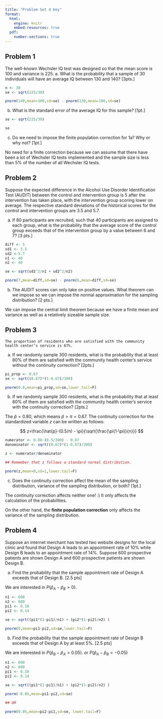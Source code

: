 ```yaml
---
title: "Problem Set 4 Key"
format: 
  html: 
    engine: knitr
    embed-resources: true
  pdf:
    number-sections: true
---
```


## Problem 1

The well-known Wechsler IQ test was designed so that the mean score is 100 and variance is 225. 
a.	What is the probability that a sample of 30 individuals will have an average IQ between 130 and 140? [3pts.]

```r
n <- 30
se <- sqrt(225/30)

pnorm(140,mean=100,sd=se) - pnorm(130,mean=100,sd=se)
```

b.	What is the standard error of the average IQ for this sample? [1pt.]

```r
se <- sqrt(225/30)

se
```

c.	Do we need to impose the finite population correction for 1a? Why or why not? [1pt.]

::: callout-note
No need for a finite correction because we can assume that there have been a lot of Wechsler IQ tests implemented and the sample size is less than 5% of the number of all Wechsler IQ tests.
:::

## Problem 2

Suppose the expected difference in the Alcohol Use Disorder Identification Test (AUDIT) between the control and intervention group is 5 after the intervention has taken place, with the intervention group scoring lower on average. The respective standard deviations of the historical scores for the control and intervention groups are 3.5 and 5.7. 

a.	If 80 participants are recruited, such that 40 participants are assigned to each group, what is the probability that the average score of the control group exceeds that of the intervention group by a value between 6 and 7? [3 pts.]

```r
diff <- 5
sd1 <- 3.5
sd2 <-5.7
n1 <- 40
n2 <- 40

se <- sqrt(sd1^2/n1 + sd2^2/n2)

pnorm(7,mean=diff,sd=se) - pnorm(6,mean=diff,sd=se)

```



b.	The AUDIT scores can only take on positive values. What theorem can we impose so we can impose the normal approximation for the sampling distribution? [2 pts.]

::: callout-tip

We can impose the central limit theorem because we have a finite mean and variance as well as a relatively sizeable sample size.
:::

## Problem 3

	The proportion of residents who are satisfied with the community health center’s service is 67%.

a.	If we randomly sample 300 residents, what is the probability that at least 80% of them are satisfied with the community health center’s service without the continuity correction? [2pts.]

```r
pi_prop <- 0.67
se <- sqrt((0.67)*(1-0.67)/300)

pnorm(0.8,mean=pi_prop,sd=se,lower.tail=F)


```


b.	If we randomly sample 300 residents, what is the probability that at least 80% of them are satisfied with the community health center’s service with the continuity correction? [2pts.]

::: callout-warning
The $\hat{p} = 0.80$, which means $\hat{p} > \pi=0.67.$ The continuity correction for the standardized variable $z$ can be written as follows:

$$
z=\frac{\hat{p}-(0.5/n) - \pi}{\sqrt{\frac{\pi(1-\pi)}{n}}}
$$

:::

```r
numerator <- 0.80-(0.5/300) - 0.67
denominator <- sqrt((0.67)*(1-0.67)/300)

z <- numerator/denominator

## Remember that z follows a standard normal distribution.

pnorm(z,mean=0,sd=1,lower.tail=F)
```


c.	Does the continuity correction affect the mean of the sampling distribution, variance of the sampling distribution, or both? [1pt.]

::: callout-note
The continuity correction affects neither one! :) It only affects the calculation of the probabilities.
:::

::: callout-important
On the other hand, the **finite population correction** only affects the variance of the sampling distribution.
:::


## Problem 4

Suppose an internet merchant has tested two website designs for the local clinic and found that Design A leads to an appointment rate of 10% while Design B leads to an appointment rate of 14%. Suppose 600 prospective patients are shown Design A and 600 prospective patients are shown Design B. 

a.	Find the probability that the sample appointment rate of Design A exceeds that of Design B. [2.5 pts]

::: callout-note

We are interested in $P(\hat{p}_A - \hat{p}_B > 0)$. 

:::

```r
n1 <- 600
n2 <- 600
pi1 <- 0.10
pi2 <- 0.14

se <- sqrt((pi1*(1-pi1)/n1) + (pi2*(1-pi2)/n2) )

pnorm(0,mean=pi1-pi2,sd=se,lower.tail=F)
```


b.	Find the probability that the sample appointment rate of Design B exceeds that of Design A by at least 5%. [2.5 pts]

::: callout-note

We are interested in $P(\hat{p}_B - \hat{p}_A > 0.05)$. or $P(\hat{p}_A - \hat{p}_B < -0.05)$

:::

```r
n1 <- 600
n2 <- 600
pi1 <- 0.10
pi2 <- 0.14

se <- sqrt((pi1*(1-pi1)/n1) + (pi2*(1-pi2)/n2) )

pnorm(-0.05,mean=pi1-pi2,sd=se)

## OR

pnorm(0.05,mean=pi2-pi1,sd=se, lower.tail=F)
```
